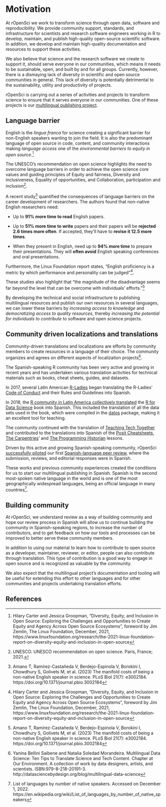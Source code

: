 # Motivation

At rOpenSci we work to transform science through open data, software and reproducibility. 
We provide community support, standards, and infrastructure for scientists and research software engineers working in R to develop, maintain, and publish high-quality open-source scientific software. 
In addition, we develop and maintain high-quality documentation and resources to support these activities.

We also believe that science and the research software we create to support it, should serve everyone in our communities, which means it
needs to be sustainable, open, and built by and for all groups.
Currently, however, there is a dismaying lack of diversity in scientific and open source communities in general.
This lack of diversity is potentially detrimental to the sustainability, utility and productivity of projects.

rOpenSci is carrying out a series of activities and projects to transform science to ensure that it serves everyone in our communities.
One of these projects is our [multilingual publishing project](https://ropensci.org/multilingual-publishing/).

## Language barrier

English is the *lingua franca* for science creating a significant barrier for non-English speakers wanting to join the field. 
It is also the predominant language of open source in code, content, and community interactions making *language access* one of the *environmental barriers to equity in open source*.[^motivation-1]

[^motivation-1]: Hilary Carter and Jessica Groopman, "Diversity, Equity,
    and Inclusion in Open Source: Exploring the Challenges and
    Opportunities to Create Equity and Agency Across Open Source
    Ecosystems", foreword by Jim Zemlin, The Linux Foundation, December,
    2021,
    https://www.linuxfoundation.org/research/the-2021-linux-foundation-report-on-diversity-equity-and-inclusion-in-open-source

The UNESCO's recommendation on open science highlights the need to overcome language barriers in order to achieve the open science core values and guiding principles of Equity and fairness, Diversity and inclusiveness, Equality of opportunities, and Collaboration, participation and inclusion[^motivation-2].

[^motivation-2]: UNESCO. UNESCO recommendation on open science. Paris,
    France; 2021.

A recent study[^motivation-3] quantified the consequences of language barriers on the career development of researchers. 
The authors found that non-native English researchers need:

[^motivation-3]: Amano T, Ramírez-Castañeda V, Berdejo-Espinola V,
    Borokini I, Chowdhury S, Golivets M, et al. (2023) The manifold
    costs of being a non-native English speaker in science. PLoS Biol
    21(7): e3002184. https://doi.org/10.1371/journal.pbio.3002184

-   Up to **91% more time to read** English papers.

-   Up to **51% more time to write** papers and their papers will be **rejected 2.6 times more often**. If accepted, they'll have to **revise it 12.5 more times**.

-   When they present in English, need up to **94% more time** to prepare their presentations. They will **often avoid** English speaking conferences and oral presentations.

Furthermore, the Linux Foundation report states, "English proficiency is a metric by which performance and personality can be judged"[^motivation-1].

These studies also highlight that "the magnitude of the disadvantage seems far beyond the level that can be overcome with individuals'
efforts."[^motivation-3]

By developing the technical and social infrastructure to publishing multilingual resources and publish our own resources in several languages, we can lower these barriers by *increasing access to knowledge* and *democratizing access to quality resources*, thereby *increasing the potential for individuals to contribute* to software and open science projects.

## Community driven localizations and translations

Community-driven translations and localizations are efforts by community members to create resources in a language of their choice. 
The community organizes and agrees on different aspects of localization projects[^motivation-4].

[^motivation-4]: Yanina Bellini Saibene and Natalia Soledad Morandeira.
    Multilingual Data Science: Ten Tips to Translate Science and Tech
    Content. Chapter at Our Environment. A collection of work by data
    designers, artists, and scientists. ISBN:979-8-218-20191-3.
    http://datasciencebydesign.org/blog/multilingual-data-science

The Spanish-speaking R community has been very active and growing in recent years and has undertaken various translation activities for technical materials such as books, cheat sheets, guides, and datasets.

In 2017, several Latin American [R-Ladies](https://www.rladies.org/) began translating the R-Ladies' [Code of Conduct](https://github.com/rladies/.github/blob/master/CODE_OF_CONDUCT.md) and their Rules and Guidelines into Spanish.

In 2018, the [R community in Latin America collectively translated](https://youtu.be/kuHjpdgkSxg) the [R for Data Science](https://es.r4ds.hadley.nz/) book into Spanish. 
This included the translation of all the data sets used in the book, which were compiled in the [datos](https://github.com/cienciadedatos/datos) package, making it an excellent tool for teaching.

The community continued with the translation of [Teaching Tech Together](https://teachtogether.tech/es/index.html) and contributed to the translations into Spanish of the [Posit Cheatsheets](https://posit.co/resources/cheatsheets/?type=translations/#translation-12), [The Carpentries](https://software-carpentry.org/lessons/)' and [The Programming Historian](https://programminghistorian.org/es/) lessons.

Driven by this active and growing Spanish-speaking community, rOpenSci [successfully piloted](https://ropensci.org/blog/2021/07/27/censo2017/) our first [Spanish-language peer review](https://ropensci.org/commcalls/2019-06-28/), where the submission, reviews, and editorial responses were in Spanish.

These works and previous community experiences created the conditions for us to start our multilingual publishing in Spanish. 
Spanish is the second most-spoken native language in the world and is one of the most geographically widespread languages, being an official language in many countries[^motivation-5].

[^motivation-5]: List of languages by number of native speakers.
    Accessed on December 1, 2022.
    https://en.wikipedia.org/wiki/List_of_languages_by_number_of_native_speakers

## Building community

At rOpenSci, we understand review as a way of building community and hope our review process in Spanish will allow us to continue building the community in Spanish-speaking regions, to increase the number of contributors, and to get feedback on how our tools and processes can be improved to better serve these community members.

In addition to using our material to learn how to contribute to open source as a developer, maintainer, reviewer, or editor, people can also contribute through translation. 
This type of contribution is a good way to engage in open source and is recognized as valuable by the community.

We also expect that the multilingual project's documentation and tooling will be useful for extending this effort to other languages and for other communities and projects undertaking translation efforts.

## References
